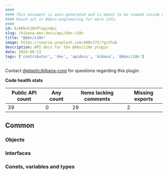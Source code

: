 ```yaml
---
####
#### This document is auto-generated and is meant to be viewed inside our experimental, new docs system.
#### Reach out in #docs-engineering for more info.
####
id: kibKbnI18nPluginApi
slug: /kibana-dev-docs/api/kbn-i18n
title: "@kbn/i18n"
image: https://source.unsplash.com/400x175/?github
description: API docs for the @kbn/i18n plugin
date: 2024-06-13
tags: ['contributor', 'dev', 'apidocs', 'kibana', '@kbn/i18n']
---
```




Contact [@elastic/kibana-core](https://github.com/orgs/elastic/teams/kibana-core) for questions regarding this plugin.

**Code health stats**

| Public API count  | Any count | Items lacking comments | Missing exports |
|-------------------|-----------|------------------------|-----------------|
| 39 | 0 | 29 | 2 |

## Common

### Objects
<DocDefinitionList data={kbnI18nObj.common.objects}/>

### Interfaces
<DocDefinitionList data={kbnI18nObj.common.interfaces}/>

### Consts, variables and types
<DocDefinitionList data={kbnI18nObj.common.misc}/>

